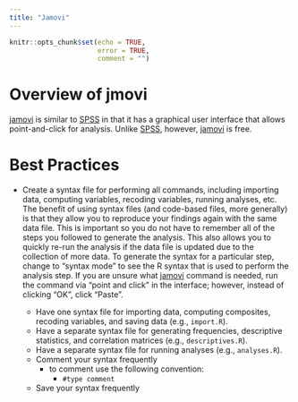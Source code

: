 ```yaml
---
title: "Jamovi"
---
```


```r
knitr::opts_chunk$set(echo = TRUE,
                      error = TRUE,
                      comment = "")
```

# Overview of jmovi {#jamovi}

[jamovi](https://www.jamovi.org) is similar to [SPSS](spss.html) in that it has a graphical user interface that allows point-and-click for analysis.
Unlike [SPSS](spss.html), however, [jamovi](https://www.jamovi.org) is free.

# Best Practices {#bestPractices}

 - Create a syntax file for performing all commands, including importing data, computing variables, recoding variables, running analyses, etc.
 The benefit of using syntax files (and code-based files, more generally) is that they allow you to reproduce your findings again with the same data file.
 This is important so you do not have to remember all of the steps you followed to generate the analysis.
 This also allows you to quickly re-run the analysis if the data file is updated due to the collection of more data.
 To generate the syntax for a particular step, change to "syntax mode" to see the R syntax that is used to perform the analysis step.
 If you are unsure what [jamovi](https://www.jamovi.org) command is needed, run the command via "point and click" in the interface; however, instead of clicking "OK", click "Paste".
 
    - Have one syntax file for importing data, computing composites, recoding variables, and saving data (e.g., `import.R`).
    - Have a separate syntax file for generating frequencies, descriptive statistics, and correlation matrices (e.g., `descriptives.R`).
    - Have a separate syntax file for running analyses (e.g., `analyses.R`).
    - Comment your syntax frequently
       - to comment use the following convention:
          - `#type comment`
    - Save your syntax frequently
